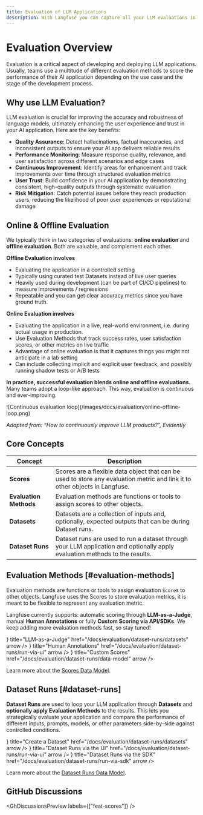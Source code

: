 ```yaml
---
title: Evaluation of LLM Applications
description: With Langfuse you can capture all your LLM evaluations in one place. You can combine a variety of different evaluation metrics like model-based evaluations (LLM-as-a-Judge), manual annotations or fully custom evaluation workflows via API/SDKs. This allows you to measure quality, tonality, factual accuracy, completeness, and other dimensions of your LLM application.
---
```


# Evaluation Overview

Evaluation is a critical aspect of developing and deploying LLM applications. Usually, teams use a multitude of different evaluation methods to score the performance of their AI application depending on the use case and the stage of the development process.

## Why use LLM Evaluation?

LLM evaluation is crucial for improving the accuracy and robustness of language models, ultimately enhancing the user experience and trust in your AI application. Here are the key benefits:

- **Quality Assurance**: Detect hallucinations, factual inaccuracies, and inconsistent outputs to ensure your AI app delivers reliable results
- **Performance Monitoring**: Measure response quality, relevance, and user satisfaction across different scenarios and edge cases
- **Continuous Improvement**: Identify areas for enhancement and track improvements over time through structured evaluation metrics
- **User Trust**: Build confidence in your AI application by demonstrating consistent, high-quality outputs through systematic evaluation
- **Risk Mitigation**: Catch potential issues before they reach production users, reducing the likelihood of poor user experiences or reputational damage

## Online & Offline Evaluation

We typically think in two categories of evaluations: **online evaluation** and **offline evaluation**. Both are valuable, and complement each other.

**Offline Evaluation involves** 
- Evaluating the application in a controlled setting
- Typically using curated test Datasets instead of live user queries 
- Heavily used during development (can be part of CI/CD pipelines) to measure improvements / regressions
- Repeatable and you can get clear accuracy metrics since you have ground truth.

**Online Evaluation involves**
- Evaluating the application in a live, real-world environment, i.e. during actual usage in production. 
- Use Evaluation Methods that track success rates, user satisfaction scores, or other metrics on live traffic
- Advantage of online evaluation is that it captures things you might not anticipate in a lab setting 
- Can include collecting implicit and explicit user feedback, and possibly running shadow tests or A/B tests 

**In practice, successful evaluation blends online and offline evaluations.** Many teams adopt a loop-like approach. This way, evaluation is continuous and ever-improving.

<Frame border fullWidth>
![Continuous evaluation loop](/images/docs/evaluation/online-offline-loop.png)
</Frame>

_Adapted from: “How to continuously improve LLM products?”, Evidently_

## Core Concepts

| Concept | Description |
|---------|-------------|
| **Scores** | Scores are a flexible data object that can be used to store any evaluation metric and link it to other objects in Langfuse. |
| **Evaluation Methods** | Evaluation methods are functions or tools to assign scores to other objects. |
| **Datasets** | Datasets are a collection of inputs and, optionally, expected outputs that can be during Dataset runs. |
| **Dataset Runs** | Dataset runs are used to run a dataset through your LLM application and optionally apply evaluation methods to the results. |

## Evaluation Methods [#evaluation-methods]
Evaluation methods are functions or tools to assign evaluation `Score`s to other objects. Langfuse uses the Scores to store evaluation metrics, it is meant to be flexible to represent any evaluation metric. 

Langfuse currently supports: automatic scoring through **LLM-as-a-Judge**, manual **Human Annotations** or fully **Custom Scoring via API/SDKs**. We keep adding more evaluation methods fast, so stay tuned!


<Cards num={1}>
  <Card
    icon={<Lightbulb size="24" />}
    title="LLM-as-a-Judge"
    href="/docs/evaluation/dataset-runs/datasets"
    arrow
  />
  <Card
    icon={<ClipboardPen size="24" />}
    title="Human Annotations"
    href="/docs/evaluation/dataset-runs/run-via-ui"
    arrow
  />
    <Card
    icon={<SquarePercent size="24" />}
    title="Custom Scores"
    href="/docs/evaluation/dataset-runs/data-model"
    arrow
  />
</Cards>

Learn more about the [Scores Data Model](/docs/scores/data-model). 

## Dataset Runs [#dataset-runs]
**Dataset Runs** are used to loop your LLM application through **Datasets** and **optionally apply Evaluation Methods** to the results. This lets you strategically evaluate your application and compare the performance of different inputs, prompts, models, or other parameters side-by-side against controlled conditions. 


<Cards num={1}>
  <Card
    icon={<Table size="24" />}
    title="Create a Dataset"
    href="/docs/evaluation/dataset-runs/datasets"
    arrow
  />
  <Card
    icon={<WandSparkles size="24" />}
    title="Dataset Runs via the UI"
    href="/docs/evaluation/dataset-runs/run-via-ui"
    arrow
  />
  <Card
    icon={<CodeXml size="24" />}
    title="Dataset Runs via the SDK"
    href="/docs/evaluation/dataset-runs/run-via-sdk"
    arrow
  />
</Cards>

Learn more about the [Dataset Runs Data Model](/docs/scores/data-model).


## GitHub Discussions


<GhDiscussionsPreview labels={["feat-scores"]} />

